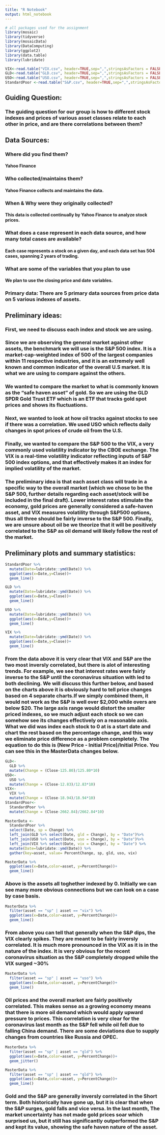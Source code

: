 ```yaml
---
title: "R Notebook"
output: html_notebook
---
```

```r

# all packages used for the assignment
library(mosaic)
library(tidyverse)
library(mosaicData)
library(DataComputing)
library(ggplot2)
library(data.table)
library(lubridate)

```

```r
VIX<-read.table("VIX.csv", header=TRUE,sep=",",stringsAsFactors = FALSE)
GLD<-read.table("GLD.csv", header=TRUE,sep=",",stringsAsFactors = FALSE)
USO<-read.table("USO.csv", header=TRUE,sep=",",stringsAsFactors = FALSE)
StandardPoor <-read.table("S&P.csv", header=TRUE,sep=",",stringsAsFactors = FALSE)
```


## Guiding Question:
### The guiding question for our group is how to different stock indexes and prices of various asset classes relate to each other in price, and are there correlations between them?

## Data Sources:
### Where did you find them?
#### Yahoo Finance
### Who collected/maintains them?
#### Yahoo Finance collects and maintains the data. 
### When & Why were they originally collected?
#### This data is collected continually by Yahoo Finance to analyze stock prices.
### What does a case represent in each data source, and how many total cases are available?
#### Each case represents a stock on a given day, and each data set has 504 cases, spanning 2 years of trading.
### What are some of the variables that you plan to use
#### We plan to use the closing price and date variables.
### Primary data:  There are 5 primary data sources from price data on 5 various indexes of assets.

## Preliminary ideas:
### First, we need to discuss each index and stock we are using.
### Since we are observing the general market against other assets, the benchmark we will use is the S&P 500 index. It is a market-cap-weighted index of 500 of the largest companies within 11 respective industries, and it is an extremely well known and common indicator of the overall U.S market. It is what we are using to compare against the others.
### We wanted to compare the market to what is commonly known as the “safe haven asset” of gold. So we are using the GLD SPDR Gold Trust ETF which is an ETF that tracks gold spot prices and shows its fluctuations.
### Next, we wanted to look at how oil tracks against stocks to see if there was a correlation. We used USO which reflects daily changes in spot prices of crude oil from the U.S.
### Finally, we wanted to compare the S&P 500 to the VIX, a very commonly used volatility indicator by the CBOE exchange. The VIX is a real-time volatility indicator reflecting inputs of S&P 500 index options, and that effectively makes it an index for implied volatility of the market.

### The preliminary idea is that each asset class will trade in a specific way to the overall market (which we chose to be the S&P 500, further details regarding each asset/stock will be included in the final draft).  Lower interest rates stimulate the economy, gold prices are generally considered a safe-haven asset, and VIX measures volatility through S&P500 options, thus all three should be fairly inverse to the S&P 500. Finally, we are unsure about oil be we theorize that it will be positively correlated to the S&P as oil demand will likely follow the rest of the market.
## Preliminary plots and summary statistics: 

```r
StandardPoor %>%
  mutate(Date=lubridate::ymd(Date)) %>%
  ggplot(aes(x=Date,y=Close))+
  geom_line()
```

```r
GLD %>%
  mutate(Date=lubridate::ymd(Date)) %>%
  ggplot(aes(x=Date,y=Close))+
  geom_line()
```
```r
USO %>%
  mutate(Date=lubridate::ymd(Date)) %>%
  ggplot(aes(x=Date,y=Close))+
  geom_line()
```
```r
VIX %>%
  mutate(Date=lubridate::ymd(Date)) %>%
  ggplot(aes(x=Date,y=Close))+
  geom_line()
```

### From the data above it is very clear that VIX and S&P are the two most inversly correlated, but there is alot of interesting trends. For example, we see that interest rates were fairly inverse to the S&P until the coronavirus situation with led to both declining. We will discuss this further below, and based on the charts above it is obviously hard to tell price changes based on 4 separate charts.If we simply combined them, it would not work as the S&P is well over $2,000 while overs are below $20. The large axis range would distort the smaller priced indexes, so we much adjust each stock so we can somehow see its changes effectively on a reasonable axis. What we did was index each stock to 0 at is a start date and chart the rest based on the percentage change, and this way we eliminate price difference as a problem completely. The equation to do this is (New Price - Initial Price)/Initial Price. You can see this in the MasterData changes below.

```r
GLD<-
  GLD %>%
  mutate(Change = (Close-125.80)/125.80*10)
USO<-
  USO %>%
  mutate(Change = (Close-12.83)/12.83*10)
VIX<-
  VIX %>%
  mutate(Change = (Close-18.94)/18.94*10)
StandardPoor<-
  StandardPoor %>%
  mutate(Change = (Close-2662.84)/2662.84*10)
  
MasterData <-
  StandardPoor %>%
  select(Date, sp = Change) %>%
  left_join(GLD %>% select(Date, gld = Change), by = "Date")%>%
  left_join(USO %>% select(Date, uso = Change), by = "Date")%>%
  left_join(VIX %>% select(Date, vix = Change), by = "Date") %>%
  mutate(Date=lubridate::ymd(Date)) %>%
  gather(key=asset, value= PercentChange, sp, gld, uso, vix)
```

```r
MasterData %>%
  ggplot(aes(x=Date,color=asset, y=PercentChange))+
  geom_line()
```

### Above is the assets all toghether indexed by 0. Initially we can see many more obvious connections but we can look on a case by case basis.

```r

MasterData %>%
  filter(asset == "sp" | asset == "vix") %>%
  ggplot(aes(x=Date,color=asset, y=PercentChange))+
  geom_line()
```
### From above you can tell that generally when the S&P dips, the VIX clearly spikes. They are meant to be fairly inversly correlated. It is much more pronounced in the VIX as it is in the nature of the index. It is very obvious for the recent coronavirus situation as the S&P completely dropped while the VIX surged ~30%

```r

MasterData %>%
  filter(asset == "sp" | asset == "uso") %>%
  ggplot(aes(x=Date,color=asset, y=PercentChange))+
  geom_line()
```
### Oil prices and the overall market are fairly positively correlated. This makes sense as a growing economy means that there is more oil demand which would apply upward pressure to prices. This correlation is very clear for the coronavirus last month as the S&P fell while oil fell due to falling China demand. There are some deviations due to supply changes from countries like Russia and OPEC.
```r
MasterData %>%
  filter(asset == "sp" | asset == "gld") %>%
  ggplot(aes(x=Date,color=asset, y=PercentChange))+
  geom_jitter()

MasterData %>%
  filter(asset == "sp" | asset == "gld") %>%
  ggplot(aes(x=Date,color=asset, y=PercentChange))+
  geom_line()
```
### Gold and the S&P are generally inversly correlated in the Short term. Both historically have gone up, but it is clear that when the S&P surges, gold falls and vice versa. In the last month, The market uncertainty has not made gold prices soar which surprised us, but it still has significantly outperformed the S&P and kept its value, showing the safe haven nature of the asset.

